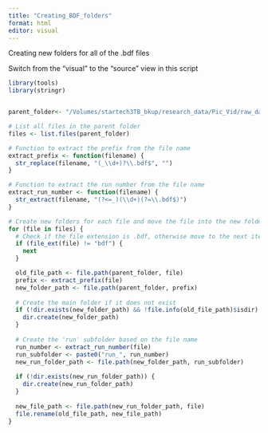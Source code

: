 ```yaml
---
title: "Creating_BDF_folders"
format: html
editor: visual
---
```


Creating new folders for all of the .bdf files

Switch from the "visual" to the "source" view in this script

```r
library(tools)
library(stringr)


parent_folder<- "/Volumes/startech3TB_bkup/research_data/Pic_Vid/raw_data"

# List all files in the parent folder
files <- list.files(parent_folder)

# Function to extract the prefix from the file name
extract_prefix <- function(filename) {
  str_replace(filename, "(_\\d+)?\\.bdf$", "")
}

# Function to extract the run number from the file name
extract_run_number <- function(filename) {
  str_extract(filename, "(?<=_)(\\d+)(?=\\.bdf$)")
}

# Create new folders for each file and move the file into the new folder
for (file in files) {
  # Check if the file extension is .bdf, otherwise move to the next iteration
  if (file_ext(file) != "bdf") {
    next
  }

  old_file_path <- file.path(parent_folder, file)
  prefix <- extract_prefix(file)
  new_folder_path <- file.path(parent_folder, prefix)
  
  # Create the main folder if it does not exist
  if (!dir.exists(new_folder_path) && !file.info(old_file_path)$isdir) {
    dir.create(new_folder_path)
  }
  
  # Create the 'run' subfolder based on the file name
  run_number <- extract_run_number(file)
  run_subfolder <- paste0("run_", run_number)
  new_run_folder_path <- file.path(new_folder_path, run_subfolder)
  
  if (!dir.exists(new_run_folder_path)) {
    dir.create(new_run_folder_path)
  }
  
  new_file_path <- file.path(new_run_folder_path, file)
  file.rename(old_file_path, new_file_path)
}
```
